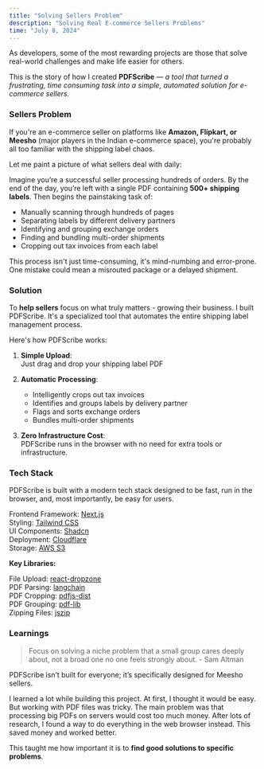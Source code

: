 ```yaml
---
title: "Solving Sellers Problem"
description: "Solving Real E-commerce Sellers Problems"
time: "July 8, 2024"
---
```


As developers, some of the most rewarding projects are those that solve real-world challenges and make life easier for others.

This is the story of how I created **PDFScribe** — _a tool that turned a frustrating, time consuming task into a simple, automated solution for e-commerce sellers._

### Sellers Problem

If you're an e-commerce seller on platforms like **Amazon, Flipkart, or Meesho** (major players in the Indian e-commerce space), you're probably all too familiar with the shipping label chaos.

Let me paint a picture of what sellers deal with daily:

<ImageShell imageUrl="https://utfs.io/f/lWdjoQZNCrBm4ssTKwUkTsHeXv5oEkiGU0ZL3Y6tNVIOycrd" />

Imagine you’re a successful seller processing hundreds of orders. By the end of the day, you’re left with a single PDF containing **500+ shipping labels**. Then begins the painstaking task of:

- Manually scanning through hundreds of pages
- Separating labels by different delivery partners
- Identifying and grouping exchange orders
- Finding and bundling multi-order shipments
- Cropping out tax invoices from each label

This process isn't just time-consuming, it's mind-numbing and error-prone. One mistake could mean a misrouted package or a delayed shipment.

### Solution

To **help sellers** focus on what truly matters - growing their business. I built PDFScribe. It's a specialized tool that automates the entire shipping label management process.

Here's how PDFScribe works:

<VideoViewer videoSrc="https://utfs.io/f/lWdjoQZNCrBmO0OuJyi6mBlLRiJbIKYn381vPNVU4WFXh0Ex" />

1. **Simple Upload**: <br/>
   Just drag and drop your shipping label PDF

2. **Automatic Processing**:

   - Intelligently crops out tax invoices
   - Identifies and groups labels by delivery partner
   - Flags and sorts exchange orders
   - Bundles multi-order shipments

3. **Zero Infrastructure Cost**: <br/>
   PDFScribe runs in the browser with no need for extra tools or infrastructure.

### Tech Stack

PDFScribe is built with a modern tech stack designed to be fast, run in the browser, and, most importantly, be easy for users.

Frontend Framework: [Next.js](https://nextjs.org)<br/>
Styling: [Tailwind CSS](https://tailwindcss.com)<br/>
UI Components: [Shadcn](https://ui.shadcn.com)<br/>
Deployment: [Cloudflare](https://cloudflare.com)<br/>
Storage: [AWS S3](https://aws.amazon.com/s3)<br/>

**Key Libraries:**

File Upload: [react-dropzone](https://www.npmjs.com/package/react-dropzone)<br/>
PDF Parsing: [langchain](https://www.npmjs.com/package/langchain)<br/>
PDF Cropping: [pdfjs-dist](https://www.npmjs.com/package/pdfjs-dist)<br/>
PDF Grouping: [pdf-lib](https://www.npmjs.com/package/pdf-lib)<br/>
Zipping Files: [jszip](https://www.npmjs.com/package/jszip)<br/>

### Learnings

> Focus on solving a niche problem that a small group cares deeply about, not a broad one no one feels strongly about. - Sam Altman

PDFScribe isn’t built for everyone; it’s specifically designed for Meesho sellers.

I learned a lot while building this project. At first, I thought it would be easy. But working with PDF files was tricky. The main problem was that processing big PDFs on servers would cost too much money. After lots of research, I found a way to do everything in the web browser instead. This saved money and worked better.

This taught me how important it is to **find good solutions to specific problems**.
